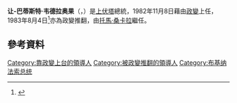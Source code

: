 {{noteTA
|G1=法国地名
}}
{{Infobox officeholder
|name   = 讓-巴蒂斯特·韋德拉奧果
|image   = Jean-Baptiste Ouédraogo at book signing.jpg
|caption   = 讓-巴蒂斯特·韋德拉奧果, 2020年
|office1  = [[布吉納法索國家元首列表|上伏塔總統]]
|term_start1  = 1982年11月9日
|term_end1  = 1983年8月4日
|predecessor1  = [[賽耶·澤博|賽耶·澤博]]
|primeminister1 = [[托馬斯·桑卡拉|托馬斯·桑卡拉]]
|successor1  = [[托馬斯·桑卡拉|托馬斯·桑卡拉]]
|office2  = 上伏塔國防和退伍軍人事務部長
|term_start2  = 1982年11月26日
|term_end2  = 1983年8月23日
|predecessor2  = [[賽耶·澤博|賽耶·澤博]]
|successor2 = {{tsl|en|Jean-Baptiste Boukary Lingani}}
|birth_date  = {{Birth date and age|1942|6|30|df=yes}}
|birth_place  = [[卡亞_(布吉納法索)|卡亞]], [[法屬西非|法屬西非]]<br><small>(今 [[布吉納法索|布吉納法索]])</small>
|spouse   =
|children = 3
|religion  =
|alma_mater = {{tsl|en|Université Félix Houphouët-Boigny|University of Abidjan}}<br/>[[史特拉斯堡大學|史特拉斯堡大學]]
<!--Military service-->
| allegiance         = [[File:Flag_of_Upper_Volta.svg|20px]] [[上伏塔|上伏塔共和國]]
| branch             =
| serviceyears       = 1972–1983
| rank               = ''Médicin-commandant'' ([[少校|少校]])
| unit               =
}}
'''让-巴蒂斯特·韦德拉奥果'''（{{Lang-fr|'''Jean-Baptiste Ouédraogo'''}}，{{bd|1942年|6月30日|}}）是[[上伏塔|上伏塔]]總統，1982年11月8日藉由[[政變|政變]]上任，1983年8月4日<ref>{{cite web|title=Jean-Baptiste Ouédraogo|url=http://fr.myafrica.allafrica.com/view/people/main/id/07V7P9PybUchTCKr.html|work=allAfrica.com|accessdate=30 October 2010|archive-url=https://web.archive.org/web/20120305105003/http://fr.myafrica.allafrica.com/view/people/main/id/07V7P9PybUchTCKr.html|archive-date=2012-03-05|dead-url=yes}}</ref>亦為政變推翻，由[[托馬·桑卡拉|托馬·桑卡拉]]繼任。

== 參考資料 ==
{{Reflist}}

{{布基纳法索总统}}

{{Authority control}}
{{DEFAULTSORT: Ouédraogo, Jean Baptiste}}
[[Category:靠政變上台的領導人|Category:靠政變上台的領導人]]
[[Category:被政變推翻的領導人|Category:被政變推翻的領導人]]
[[Category:布基纳法索总统|Category:布基纳法索总统]]